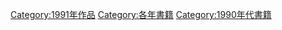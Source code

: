 {{Commonscat|1991 books}}

[[Category:1991年作品|Category:1991年作品]]
[[Category:各年書籍|Category:各年書籍]]
[[Category:1990年代書籍|Category:1990年代書籍]]